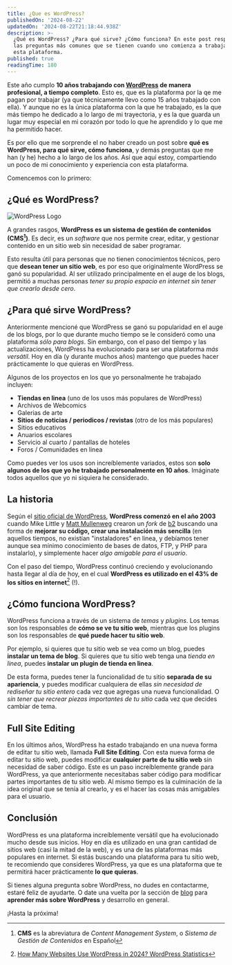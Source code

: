 ```yaml
---
title: ¿Que es WordPress?
publishedOn: '2024-08-22'
updatedOn: '2024-08-22T21:18:44.938Z'
description: >-
  ¿Qué es WordPress? ¿Para qué sirve? ¿Cómo funciona? En este post responderé a 
  las preguntas más comunes que se tienen cuando uno comienza a trabajar con 
  esta plataforma.
published: true
readingTime: 180
---
```


Este año cumplo **10 años trabajando con [WordPress](https://wordpress.org) de manera profesional, a tiempo completo**. Esto es, 
que es la plataforma por la qe me pagan por trabajar (ya que técnicamente llevo como 15 años trabajado 
con ella). Y aunque no es la única plataforma con la que he trabajado, es la que más tiempo he dedicado 
a lo largo de mi trayectoria, y es la que guarda un lugar muy especial en mi corazón por todo lo que 
he aprendido y lo que me ha permitido hacer.

Es por ello que me sorprende el no haber creado un post sobre **qué es WordPress, para qué sirve, cómo
funciona**, y demás preguntas que me han (y he) hecho a lo largo de los años. Así que aquí estoy, 
compartiendo un poco de mi conocimiento y experiencia con esta plataforma.

Comencemos con lo primero:

## ¿Qué es WordPress?

![WordPress Logo](/posts/what-is-wordpress/WordPress-logotype-alternative.jpeg)

A grandes rasgos, **WordPress es un sistema de gestión de contenidos (CMS[^1])**. Es decir, es un 
_software_ que nos permite crear, editar, y gestionar contenido en un sitio web sin necesidad de
saber programar.

Esto resulta útil para personas que no tienen conocimientos técnicos, pero que **desean tener un sitio 
web**, es por eso que originalmente WordPress se ganó su popularidad. Al ser utilizado principalmente 
en el auge de los blogs, permitió a muchas personas _tener su propio espacio en internet sin tener 
que crearlo desde cero_.

## ¿Para qué sirve WordPress?

Anteriormente mencioné que WordPress se ganó su popularidad en el auge de los blogs, por lo que 
durante mucho tiempo se le consideró como una plataforma _sólo para blogs_. Sin embargo, con el 
paso del tiempo y las actualizaciones, WordPress ha evolucionado para ser una plataforma _más
versátil_. Hoy en día (y durante muchos años) mantengo que puedes hacer prácticamente lo que quieras 
en WordPress.

Algunos de los proyectos en los que yo personalmente he trabajado incluyen:

- **Tiendas en linea** (uno de los usos más populares de WordPress)
- Archivos de Webcomics
- Galerias de arte
- **Sitios de noticias / periodicos / revistas** (otro de los más populares)
- Sitios educativos
- Anuarios escolares
- Servicio al cuarto / pantallas de hoteles
- Foros / Comunidades en linea

Como puedes ver los usos son increíblemente variados, estos son **solo algunos de los que yo he 
trabajado personalmente en 10 años**. Imáginate todos aquellos que yo ni siquiera he considerado.

## La historia

Según el [sitio oficial de WordPress](https://wordpress.org/about/), **WordPress comenzó en el año 2003** 
cuando Mike Little y [Matt Mullenweg](https://ma.tt) crearon un _fork_ de [b2](https://cafelog.com/) 
buscando una forma de **mejorar su código, crear una instalación más sencilla** (en aquellos tiempos, no 
existían "instaladores" en linea, y debíamos tener aunque sea mínimo conocimiento de bases de datos, 
FTP, y PHP para instalarlo), y simplemente hacer _algo amigable para el usuario_.

Con el paso del tiempo, WordPress continuó creciendo y evolucionando hasta llegar al día de hoy, en 
el cual **WordPress es utilizado en el 43% de los sitios en internet**[^2] (!).

## ¿Cómo funciona WordPress?

WordPress funciona a través de un sistema de _temas_ y _plugins_. Los temas son los
responsables de **cómo se ve tu sitio web**, mientras que los plugins son los responsables de **qué
puede hacer tu sitio web**.

Por ejemplo, si quieres que tu sitio web se vea como un blog, puedes **instalar un tema de blog**. Si
quieres que tu sitio web tenga una _tienda en linea_, puedes **instalar un plugin de tienda en linea**.

De esta forma, puedes tener la funcionalidad de tu sitio **separada de su apariencia**, y puedes modificar
cualquiera de ellas _sin necesidad de rediseñar tu sitio entero_ cada vez que agregas una nueva funcionalidad. 
O _sin tener que recrear piezas importantes de tu sitio_ cada vez que decides cambiar de tema.

## Full Site Editing

En los últimos años, WordPress ha estado trabajando en una nueva forma de editar tu sitio web, llamada
**Full Site Editing**. Con esta nueva forma de editar tu sitio web, puedes modificar **cualquier parte de
tu sitio web** sin necesidad de saber código. Este es un paso increíblemente grande para WordPress, ya que
anteriormente necesitabas saber código para modificar partes importantes de tu sitio web. Al mismo tiempo 
es la culminación de la idea original que se tenía al crearlo, y es el hacer las cosas más amigables 
para el usuario.

## Conclusión

WordPress es una plataforma increíblemente versátil que ha evolucionado mucho desde sus inicios. 
Hoy en día es utilizado en una gran cantidad de sitios web (casi la mitad de la web), y es una de 
las plataformas más populares en internet. Si estás buscando una plataforma para tu sitio web, te 
recomiendo que consideres WordPress, ya que es una plataforma que te permitirá hacer prácticamente 
**lo que quieras**.

Si tienes alguna pregunta sobre WordPress, no dudes en contactarme, estaré feliz de ayudarte. O date una 
vuelta por la sección de [blog](/blog) para **aprender más sobre WordPress** y desarrollo en general.

¡Hasta la próxima!

[^1]: **CMS** es la abreviatura de _Content Management System_, o _Sistema de Gestión de Contenidos_ en 
Español
[^2]: [How Many Websites Use WordPress in 2024? WordPress Statistics](https://www.wpzoom.com/blog/wordpress-statistics/#:~:text=What%20Percent%20of%20Websites%20Use%20WordPress%3F)
